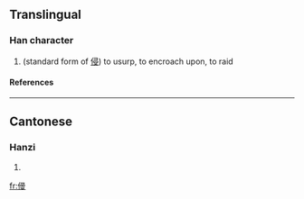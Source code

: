 ==Translingual==
===Han character===
{{Han char|rn=9|rad=人|as=10|sn=12|four=|canj=人尸一水 (OSME)}}
# (standard form of [[侵]]) to usurp, to encroach upon, to raid
====References====
{{Han ref|kx=0112.120|hdz=10206.100|uh=3474|ud=13428}}

----
==Cantonese==
===Hanzi===
{{yue-hanzi|jyut=|y=chaam1, cham1}}
# {{defn|Cantonese}}

[[fr:㑴]]